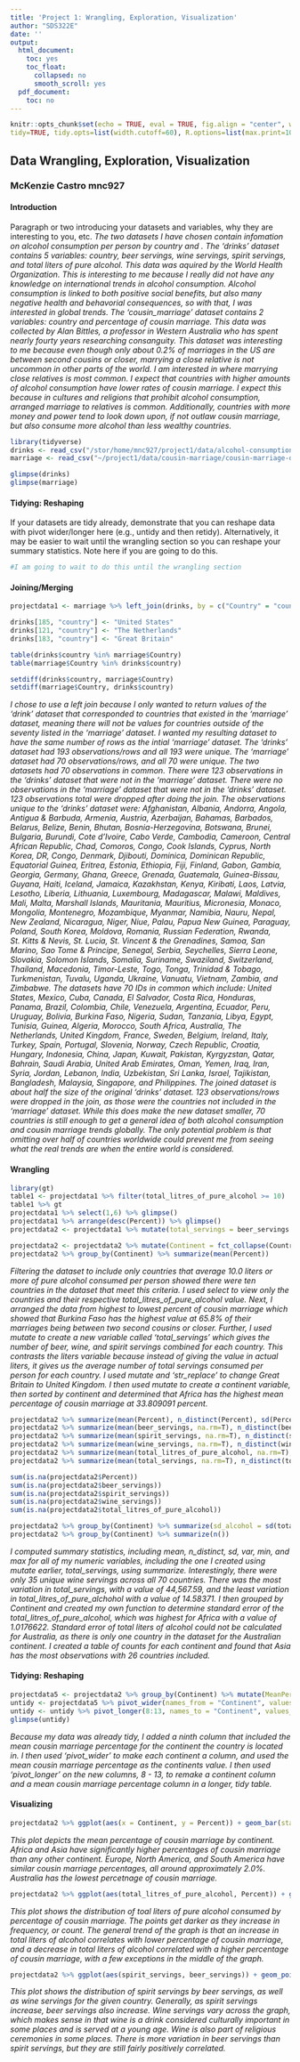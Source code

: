 ```yaml
---
title: 'Project 1: Wrangling, Exploration, Visualization'
author: "SDS322E"
date: ''
output:
  html_document:
    toc: yes
    toc_float:
      collapsed: no
      smooth_scroll: yes
  pdf_document:
    toc: no
---
```


```r
knitr::opts_chunk$set(echo = TRUE, eval = TRUE, fig.align = "center", warning = F, message = F,
tidy=TRUE, tidy.opts=list(width.cutoff=60), R.options=list(max.print=100))
```

## Data Wrangling, Exploration, Visualization

### McKenzie Castro mnc927

#### Introduction 

Paragraph or two introducing your datasets and variables, why they are interesting to you, etc.
*The two datasets I have chosen contain infomation on alcohol consumption per person by country and . The 'drinks' dataset contains 5 variables: country, beer servings, wine servings, spirit servings, and total liters of pure alcohol. This data was aquired by the World Health Organization. This is interesting to me because I really did not have any knowledge on international trends in alcohol consumption. Alcohol consumption is linked to both positive social benefits, but also many negative health and behavorial consequences, so with that, I was interested in global trends. The 'cousin_marriage' dataset contains 2 variables: country and percentage of cousin marriage. This data was collected by Alan Bittles, a professor in Western Australia who has spent nearly fourty years researching consanguity. This dataset was interesting to me because even though only about 0.2% of marriages in the US are between second cousins or closer, marrying a close relative is not uncommon in other parts of the world. I am interested in where marrying close relatives is most common. I expect that countries with higher amounts of alcohol consumption have lower rates of cousin marriage. I expect this because in cultures and religions that prohibit alcohol consumption, arranged marriage to relatives is common. Additionally, countries with more money and power tend to look down upon, if not outlaw cousin marriage, but also consume more alcohol than less wealthy countries.*

```R
library(tidyverse)
drinks <- read_csv("/stor/home/mnc927/project1/data/alcohol-consumption/drinks.csv")
marriage <- read_csv("~/project1/data/cousin-marriage/cousin-marriage-data.csv")

glimpse(drinks)
glimpse(marriage)
```

#### Tidying: Reshaping

If your datasets are tidy already, demonstrate that you can reshape data with pivot wider/longer here (e.g., untidy and then retidy). Alternatively, it may be easier to wait until the wrangling section so you can reshape your summary statistics. Note here if you are going to do this.

```R

#I am going to wait to do this until the wrangling section

```
    
#### Joining/Merging

```R
projectdata1 <- marriage %>% left_join(drinks, by = c("Country" = "country"))

drinks[185, "country"] <- "United States"
drinks[121, "country"] <- "The Netherlands"
drinks[183, "country"] <- "Great Britain"

table(drinks$country %in% marriage$Country)
table(marriage$Country %in% drinks$country)

setdiff(drinks$country, marriage$Country)
setdiff(marriage$Country, drinks$country)
```
*I chose to use a left join because I only wanted to return values of the ‘drink’ dataset that corresponded to countries that existed in the ‘marriage’ dataset, meaning there will not be values for countries outside of the seventy listed in the ‘marriage’ dataset. I wanted my resulting dataset to have the same number of rows as the intial 'marriage' dataset.* 
*The 'drinks' dataset had 193 observations/rows and all 193 were unique. The 'marriage' dataset had 70 observations/rows, and all 70 were unique. The two datasets had 70 observations in common. There were 123 observations in the ‘drinks’ dataset that were not in the ‘marriage’ dataset. There were no observations in the ‘marriage’ dataset that were not in the ‘drinks’ dataset. 123 observations total were dropped after doing the join. The observations unique to the ‘drinks’ dataset were: Afghanistan, Albania, Andorra, Angola, Antigua & Barbuda, Armenia, Austria, Azerbaijan, Bahamas, Barbados, Belarus, Belize, Benin, Bhutan, Bosnia-Herzegovina, Botswana, Brunei, Bulgaria, Burundi, Cote d’Ivoire, Cabo Verde, Cambodia, Cameroon, Central African Republic, Chad, Comoros, Congo, Cook Islands, Cyprus, North Korea, DR, Congo, Denmark, Djibouti, Dominica, Dominican Republic, Equatorial Guinea, Eritrea, Estonia, Ethiopia, Fiji, Finland, Gabon, Gambia, Georgia, Germany, Ghana, Greece, Grenada, Guatemala, Guinea-Bissau, Guyana, Haiti, Iceland, Jamaica, Kazakhstan, Kenya, Kiribati, Laos, Latvia, Lesotho, Liberia, Lithuania, Luxembourg, Madagascar, Malawi, Maldives, Mali, Malta, Marshall Islands, Mauritania, Mauritius, Micronesia, Monaco, Mongolia, Montenegro, Mozambique, Myanmar, Namibia, Nauru, Nepal, New Zealand, Nicaragua, Niger, Niue, Palau, Papua New Guinea, Paraguay, Poland, South Korea, Moldova, Romania, Russian Federation, Rwanda, St. Kitts & Nevis, St. Lucia, St. Vincent & the Grenadines, Samoa, San Marino, Sao Tome & Principe, Senegal, Serbia, Seychelles, Sierra Leone, Slovakia, Solomon Islands, Somalia, Suriname, Swaziland, Switzerland, Thailand, Macedonia, Timor-Leste, Togo, Tonga, Trinidad & Tobago, Turkmenistan, Tuvalu, Uganda, Ukraine, Vanuatu, Vietnam, Zambia, and Zimbabwe. The datasets have 70 IDs in common which include: United States, Mexico, Cuba, Canada, El Salvador, Costa Rica, Honduras, Panama, Brazil, Colombia, Chile, Venezuela, Argentina, Ecuador, Peru, Uruguay, Bolivia, Burkina Faso, Nigeria, Sudan, Tanzania, Libya, Egypt, Tunisia, Guinea, Algeria, Morocco, South Africa, Australia, The Netherlands, United Kingdom, France, Sweden, Belgium, Ireland, Italy, Turkey, Spain, Portugal, Slovenia, Norway, Czech Republic, Croatia, Hungary, Indonesia, China, Japan, Kuwait, Pakistan, Kyrgyzstan, Qatar, Bahrain, Saudi Arabia, United Arab Emirates, Oman, Yemen, Iraq, Iran, Syria, Jordan, Lebanon, India, Uzbekistan, Sri Lanka, Israel, Tajikistan, Bangladesh, Malaysia, Singapore, and Philippines.*
*The joined dataset is about half the size of the original 'drinks' dataset. 123 observations/rows were dropped in the join, as those were the countries not included in the 'marriage' dataset. While this does make the new dataset smaller, 70 countries is still enough to get a general idea of both alcohol consumption and cousin marriage trends globally. The only potential problem is that omitting over half of countries worldwide could prevent me from seeing what the real trends are when the entire world is considered.*

####  Wrangling

```R

library(gt)
table1 <- projectdata1 %>% filter(total_litres_of_pure_alcohol >= 10) 
table1 %>% gt
projectdata1 %>% select(1,6) %>% glimpse()
projectdata1 %>% arrange(desc(Percent)) %>% glimpse()
projectdata2 <- projectdata1 %>% mutate(total_servings = beer_servings + spirit_servings + wine_servings) %>% mutate(Country = str_replace(Country, "Great Britain", "United Kingdom"))

projectdata2 <- projectdata2 %>% mutate(Continent = fct_collapse(Country, "North America" = c("United States", "Mexico", "Cuba", "Canada", "El Salvador", "Costa Rica", "Honduras", "Panama"), "South America" = c("Brazil", "Colombia", "Chile", "Venezuela", "Argentina", "Ecuador", "Peru", "Uruguay", "Bolivia"), "Africa" = c("Burkina Faso", "Nigeria", "Sudan", "Tanzania", "Libya", "Egypt", "Tunisia", "Guinea", "Algeria", "Morocco", "South Africa"), "Australia" = c("Australia"), "Europe" = c("The Netherlands", "United Kingdom", "France", "Sweden", "Belgium", "Ireland", "Italy", "Turkey", "Spain", "Portugal", "Slovenia", "Norway", "Czech Republic", "Croatia", "Hungary"), "Asia" = c("Indonesia", "China", "Japan", "Kuwait", "Pakistan", "Kyrgyzstan", "Qatar", "Bahrain", "Saudi Arabia", "United Arab Emirates", "Oman", "Yemen", "Iraq", "Iran", "Syria", "Jordan", "Lebanon", "India", "Uzbekistan", "Sri Lanka", "Israel", "Tajikistan", "Bangladesh", "Malaysia", "Singapore", "Philippines")))
projectdata2 %>% group_by(Continent) %>% summarize(mean(Percent))

```
*Filtering the dataset to include only countries that average 10.0 liters or more of pure alcohol consumed per person showed there were ten countries in the dataset that meet this criteria. I used select to view only the countries and their respective total_litres_of_pure_alcohol value. Next, I arranged the data from highest to lowest percent of cousin marriage which showed that Burkina Faso has the highest value at 65.8% of their marriages being between two second cousins or closer. Further, I used mutate to create a new variable called 'total_servings' which gives the number of beer, wine, and spirit servings combined for each country. This contrasts the liters variable because instead of giving the value in actual liters, it gives us the average number of total servings consumed per person for each country. I used mutate and 'str_replace' to change Great Britain to United Kingdom. I then used mutate to create a continent variable, then sorted by continent and determined that Africa has the highest mean percentage of cousin marriage at 33.809091 percent.*

```R

projectdata2 %>% summarize(mean(Percent), n_distinct(Percent), sd(Percent), var(Percent), quantile(Percent), min(Percent), max(Percent))
projectdata2 %>% summarize(mean(beer_servings, na.rm=T), n_distinct(beer_servings), sd(beer_servings, na.rm=T), var(beer_servings, na.rm=T), min(beer_servings, na.rm=T), max(beer_servings, na.rm=T))
projectdata2 %>% summarize(mean(spirit_servings, na.rm=T), n_distinct(spirit_servings), sd(spirit_servings, na.rm=T), var(spirit_servings, na.rm=T), min(spirit_servings, na.rm=T), max(spirit_servings, na.rm=T))
projectdata2 %>% summarize(mean(wine_servings, na.rm=T), n_distinct(wine_servings), sd(wine_servings, na.rm=T), var(wine_servings, na.rm=T), min(wine_servings, na.rm=T), max(wine_servings, na.rm=T))
projectdata2 %>% summarize(mean(total_litres_of_pure_alcohol, na.rm=T), n_distinct(total_litres_of_pure_alcohol), sd(total_litres_of_pure_alcohol, na.rm=T), var(total_litres_of_pure_alcohol, na.rm=T), min(total_litres_of_pure_alcohol, na.rm=T), max(total_litres_of_pure_alcohol, na.rm=T))
projectdata2 %>% summarize(mean(total_servings, na.rm=T), n_distinct(total_servings), sd(total_servings, na.rm=T), var(total_servings, na.rm=T), min(total_servings, na.rm=T), max(total_servings, na.rm=T))

sum(is.na(projectdata2$Percent))
sum(is.na(projectdata2$beer_servings))
sum(is.na(projectdata2$spirit_servings))
sum(is.na(projectdata2$wine_servings))
sum(is.na(projectdata2$total_litres_of_pure_alcohol))

projectdata2 %>% group_by(Continent) %>% summarize(sd_alcohol = sd(total_litres_of_pure_alcohol, na.rm=T), n=n(), se_total_alcohol = sd_alcohol/sqrt(n))
projectdata2 %>% group_by(Continent) %>% summarize(n())

```
*I computed summary statistics, including mean, n_distinct, sd, var, min, and max for all of my numeric variables, including the one I created using mutate earlier, total_servings, using summarize. Interestingly, there were only 35 unique wine servings across all 70 countries. There was the most variation in total_servings, with a value of 44,567.59, and the least variation in total_litres_of_pure_alchohol with a value of 14.58371. I then grouped by Continent and created my own function to determine standard error of the total_litres_of_pure_alcohol, which was highest for Africa with a value of 1.0176622. Standard error of total liters of alcohol could not be calculated for Australia, as there is only one country in the dataset for the Australian continent. I created a table of counts for each continent and found that Asia has the most observations with 26 countries included.*

#### Tidying: Reshaping
```R
projectdata5 <- projectdata2 %>% group_by(Continent) %>% mutate(MeanPercent = (mean(Percent)))
untidy <- projectdata5 %>% pivot_wider(names_from = "Continent", values_from = "MeanPercent")
untidy <- untidy %>% pivot_longer(8:13, names_to = "Continent", values_to = "MeanPercent")
glimpse(untidy)

```
*Because my data was already tidy, I added a ninth column that included the mean cousin marriage percentage for the continent the country is located in. I then used 'pivot_wider' to make each continent a column, and used the mean cousin marriage percentage as the continents value. I then used 'pivot_longer' on the new columns, 8 - 13, to remake a continent column and a mean cousin marriage percentage column in a longer, tidy table.*

#### Visualizing

```R
projectdata2 %>% ggplot(aes(x = Continent, y = Percent)) + geom_bar(stat = "summary", fun = mean) + geom_errorbar(stat = "summary", width = 0.5, color = "red") + theme(panel.border = element_rect(linetype = "dashed", fill = NA)) +  scale_y_continuous(breaks = seq(0,40,5)) + labs(title = "Percentage of Cousin Marriage by Continent", x = "Continent", y = "Percentage of Cousin Marriage")
```
*This plot depicts the mean percentage of cousin marriage by continent. Africa and Asia have significantly higher percentages of cousin marriage than any other continent. Europe, North America, and South America have similar cousin marriage percentages, all around approximately 2.0%. Australia has the lowest percetnage of cousin marriage.*

```R

projectdata2 %>% ggplot(aes(total_litres_of_pure_alcohol, Percent)) + geom_bin2d() + geom_hex() + theme_classic() + labs(title = "Distribution of Total Liters of Pure Alcohol Consumed by Percent of Cousin Marriage", x = "Total Liters of Pure Alcohol Consumed", y = "Percent of Cousin Marriage") + theme(plot.title = element_text(size = rel(1))) + scale_y_continuous(breaks = seq(0,70,10)) +  scale_fill_gradient(low="lightblue1",high="darkblue") 

```
*This plot shows the distribution of toal liters of pure alcohol consumed by percentage of cousin marriage. The points get darker as they increase in frequency, or count. The general trend of the graph is that an increase in total liters of alcohol correlates with lower percentage of cousin marriage, and a decrease in total liters of alcohol correlated with a higher percentage of cousin marriage, with a few exceptions in the middle of the graph.*

```R

projectdata2 %>% ggplot(aes(spirit_servings, beer_servings)) + geom_point(aes(color = wine_servings)) + geom_smooth(method = "lm") + theme(legend.position = "bottom") + scale_x_continuous(lim = c(0,220)) + scale_y_continuous(lim = c(0,365)) + labs(title = "Distribution of Spirit Servings by Beer Servings", x = "Spirit Servings", y = "Beer Servings")

```
*This plot shows the distribution of spirit servings by beer servings, as well as wine servings for the given country. Generally, as spirit servings increase, beer servings also increase. Wine servings vary across the graph, which makes sense in that wine is a drink considered culturally important in some places and is served at a young age. Wine is also part of religious ceremonies in some places. There is more variation in beer servings than spirit servings, but they are still fairly positively correlated.*
